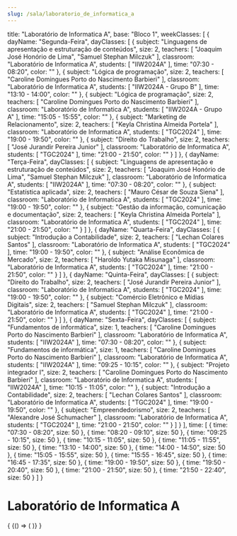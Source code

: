 ```yaml
---
slug: /sala/laboratorio_de_informatica_a
---
```

  title: "Laboratório de Informatica A",
  base: "Bloco 1",
  weekClasses: [
    {
      dayName: "Segunda-Feira",
      dayClasses: [
        {
          subject: "Linguagens de apresentação e estruturação de conteúdos",
          size: 2,
          teachers: [
            "Joaquim José Honório de Lima",
            "Samuel Stephan Milczuk"
          ],
          classroom: "Laboratório de Informatica A",
          students: [
            "IIW2024A"
          ],
          time: "07:30 - 08:20",
          color: ""
        },
        {
          subject: "Lógica de programação",
          size: 2,
          teachers: [
            "Caroline Domingues Porto do Nascimento Barbieri"
          ],
          classroom: "Laboratório de Informatica A",
          students: [
            "IIW2024A - Grupo B"
          ],
          time: "13:10 - 14:00",
          color: ""
        },
        {
          subject: "Lógica de programação",
          size: 2,
          teachers: [
            "Caroline Domingues Porto do Nascimento Barbieri"
          ],
          classroom: "Laboratório de Informatica A",
          students: [
            "IIW2024A - Grupo A"
          ],
          time: "15:05 - 15:55",
          color: ""
        },
        {
          subject: "Marketing de Relacionamento",
          size: 2,
          teachers: [
            "Keyla Christina Almeida Portela"
          ],
          classroom: "Laboratório de Informatica A",
          students: [
            "TGC2024"
          ],
          time: "19:00 - 19:50",
          color: ""
        },
        {
          subject: "Direito do Trabalho",
          size: 2,
          teachers: [
            "José Jurandir Pereira Junior"
          ],
          classroom: "Laboratório de Informatica A",
          students: [
            "TGC2024"
          ],
          time: "21:00 - 21:50",
          color: ""
        }
      ]
    },
    {
      dayName: "Terça-Feira",
      dayClasses: [
        {
          subject: "Linguagens de apresentação e estruturação de conteúdos",
          size: 2,
          teachers: [
            "Joaquim José Honório de Lima",
            "Samuel Stephan Milczuk"
          ],
          classroom: "Laboratório de Informatica A",
          students: [
            "IIW2024A"
          ],
          time: "07:30 - 08:20",
          color: ""
        },
        {
          subject: "Estatística aplicada",
          size: 2,
          teachers: [
            "Mauro César de Souza Siena"
          ],
          classroom: "Laboratório de Informatica A",
          students: [
            "TGC2024"
          ],
          time: "19:00 - 19:50",
          color: ""
        },
        {
          subject: "Gestão da informação, comunicação e documentação",
          size: 2,
          teachers: [
            "Keyla Christina Almeida Portela"
          ],
          classroom: "Laboratório de Informatica A",
          students: [
            "TGC2024"
          ],
          time: "21:00 - 21:50",
          color: ""
        }
      ]
    },
    {
      dayName: "Quarta-Feira",
      dayClasses: [
        {
          subject: "Introdução a Contabilidade",
          size: 2,
          teachers: [
            "Lechan Colares Santos"
          ],
          classroom: "Laboratório de Informatica A",
          students: [
            "TGC2024"
          ],
          time: "19:00 - 19:50",
          color: ""
        },
        {
          subject: "Análise Econômica de Mercado",
          size: 2,
          teachers: [
            "Haroldo Yutaka Misunaga"
          ],
          classroom: "Laboratório de Informatica A",
          students: [
            "TGC2024"
          ],
          time: "21:00 - 21:50",
          color: ""
        }
      ]
    },
    {
      dayName: "Quinta-Feira",
      dayClasses: [
        {
          subject: "Direito do Trabalho",
          size: 2,
          teachers: [
            "José Jurandir Pereira Junior"
          ],
          classroom: "Laboratório de Informatica A",
          students: [
            "TGC2024"
          ],
          time: "19:00 - 19:50",
          color: ""
        },
        {
          subject: "Comércio Eletrônico e Mídias Digitais",
          size: 2,
          teachers: [
            "Samuel Stephan Milczuk"
          ],
          classroom: "Laboratório de Informatica A",
          students: [
            "TGC2024"
          ],
          time: "21:00 - 21:50",
          color: ""
        }
      ]
    },
    {
      dayName: "Sexta-Feira",
      dayClasses: [
        {
          subject: "Fundamentos de informática",
          size: 1,
          teachers: [
            "Caroline Domingues Porto do Nascimento Barbieri"
          ],
          classroom: "Laboratório de Informatica A",
          students: [
            "IIW2024A"
          ],
          time: "07:30 - 08:20",
          color: ""
        },
        {
          subject: "Fundamentos de informática",
          size: 1,
          teachers: [
            "Caroline Domingues Porto do Nascimento Barbieri"
          ],
          classroom: "Laboratório de Informatica A",
          students: [
            "IIW2024A"
          ],
          time: "09:25 - 10:15",
          color: ""
        },
        {
          subject: "Projeto integrador I",
          size: 2,
          teachers: [
            "Caroline Domingues Porto do Nascimento Barbieri"
          ],
          classroom: "Laboratório de Informatica A",
          students: [
            "IIW2024A"
          ],
          time: "10:15 - 11:05",
          color: ""
        },
        {
          subject: "Introdução a Contabilidade",
          size: 2,
          teachers: [
            "Lechan Colares Santos"
          ],
          classroom: "Laboratório de Informatica A",
          students: [
            "TGC2024"
          ],
          time: "19:00 - 19:50",
          color: ""
        },
        {
          subject: "Empreendedorismo",
          size: 2,
          teachers: [
            "Alexandre José Schumacher"
          ],
          classroom: "Laboratório de Informatica A",
          students: [
            "TGC2024"
          ],
          time: "21:00 - 21:50",
          color: ""
        }
      ]
    }
  ],
  time: [
    {
      time: "07:30 - 08:20",
      size: 50
    },
    {
      time: "08:20 - 09:10",
      size: 50
    },
    {
      time: "09:25 - 10:15",
      size: 50
    },
    {
      time: "10:15 - 11:05",
      size: 50
    },
    {
      time: "11:05 - 11:55",
      size: 50
    },
    {
      time: "13:10 - 14:00",
      size: 50
    },
    {
      time: "14:00 - 14:50",
      size: 50
    },
    {
      time: "15:05 - 15:55",
      size: 50
    },
    {
      time: "15:55 - 16:45",
      size: 50
    },
    {
      time: "16:45 - 17:35",
      size: 50
    },
    {
      time: "19:00 - 19:50",
      size: 50
    },
    {
      time: "19:50 - 20:40",
      size: 50
    },
    {
      time: "21:00 - 21:50",
      size: 50
    },
    {
      time: "21:50 - 22:40",
      size: 50
    }
  ]
}

# Laboratório de Informatica A

<div>
  {
    <BrowserOnly>
      {() => (
        <Grid
          title={data.title}
          weekClasses={data.weekClasses}
          time={data.time}
        />
      )}
    </BrowserOnly>
  }
</div>
